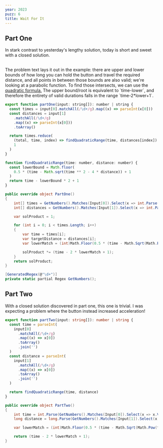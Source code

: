 ```yaml
---
year: 2023
puzz: 6
title: Wait For It
---
```


## Part One

In stark contrast to yesterday's lengthy solution, today is short and sweet with a closed solution.

<br />
The problem text lays it out in the example: there are upper and lower bounds of
how long you can hold the button and travel the required distance, and all points
in between those bounds are also valid; we're looking at a parabolic function. To
find those intersects, we can use the
<a href="https://en.wikipedia.org/wiki/Quadratic_formula">quadratic formula.</a>
The upper bound/root is equivalent to `time-lower`, and therefore the entirety of
valid durations falls in the range `time-2*lower+1`.

<CodeBox names="typescript|C#">

```js
export function partOne(input: string[]): number | string {
  const times = input[0].matchAll(/\d+/g).map((x) => parseInt(x[0]))
  const distances = input[1]
    .matchAll(/\d+/g)
    .map((x) => parseInt(x[0]))
    .toArray()

  return times.reduce(
    (total, time, index) => findQuadraticRange(time, distances[index]) * total,
    1
  )
}

function findQuadraticRange(time: number, distance: number) {
  const lowerBound = Math.floor(
    0.5 * (time - Math.sqrt(time ** 2 - 4 * distance)) + 1
  )
  return time - lowerBound * 2 + 1
}
```

```csharp
public override object PartOne()
{
    int[] times = GetNumbers().Matches(Input[0]).Select(x => int.Parse(x.Value)).ToArray();
    int[] distances = GetNumbers().Matches(Input[1]).Select(x => int.Parse(x.Value)).ToArray();

    var solProduct = 1;

    for (int i = 0; i < times.Length; i++)
    {
        var time = times[i];
        var targetDistance = distances[i];
        var lowerMatch = (int)Math.Floor(0.5 * (time - Math.Sqrt(Math.Pow(time, 2) - 4 * targetDistance)) + 1);

        solProduct *= (time - 2 * lowerMatch + 1);
    }
    return solProduct;
}

[GeneratedRegex(@"\d+")]
private static partial Regex GetNumbers();
```

</CodeBox>

## Part Two

With a closed solution discovered in part one, this one is trivial. I was expecting a problem where the button instead increased acceleration!

<CodeBox names="typescript|C#">

```ts
export function partTwo(input: string[]): number | string {
  const time = parseInt(
    input[0]
      .matchAll(/\d+/g)
      .map((x) => x[0])
      .toArray()
      .join('')
  )
  const distance = parseInt(
    input[1]
      .matchAll(/\d+/g)
      .map((x) => x[0])
      .toArray()
      .join('')
  )

  return findQuadraticRange(time, distance)
}
```

```csharp
public override object PartTwo()
{
    int time = int.Parse(GetNumbers().Matches(Input[0]).Select(x => x.Value).Aggregate((x, y) => x + y));
    long distance = long.Parse(GetNumbers().Matches(Input[1]).Select(x => x.Value).Aggregate((x, y) => x + y));

    var lowerMatch = (int)Math.Floor(0.5 * (time - Math.Sqrt(Math.Pow(time, 2) - 4 * distance)) + 1);

    return (time - 2 * lowerMatch + 1);
}
```

</CodeBox>

